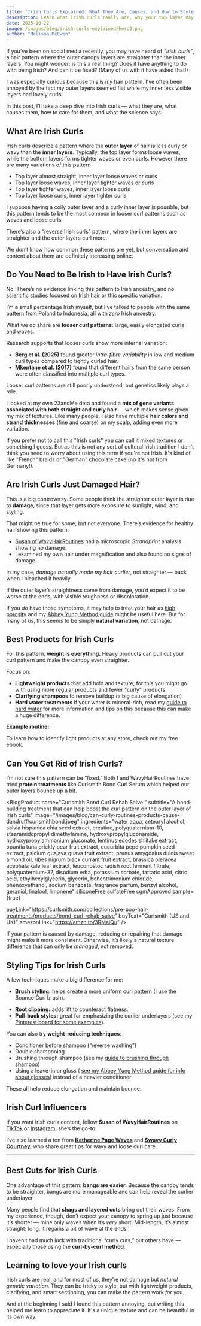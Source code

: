 ```yaml
---
title: 'Irish Curls Explained: What They Are, Causes, and How to Style Them'
description: Learn what Irish curls really are, why your top layer may be straighter than the rest, and how to care for and style this unique hair pattern.
date: 2025-10-22
image: /images/blog/irish-curls-explained/hero2.png
author: "Melissa McEwen"
---
```

If you’ve been on social media recently, you may have heard of *“Irish curls”*, a hair pattern where the outer canopy layers are straighter than the inner layers.
You might wonder: is this a real thing? Does it have anything to do with being Irish? And can it be fixed? (Many of us with it have asked that!) 

I was especially curious because this is *my* hair pattern. I've often been annoyed by the fact my outer layers seemed flat while my inner less visible layers had lovely curls.

In this post, I’ll take a deep dive into Irish curls — what they are, what causes them, how to care for them, and what the science says.

<Affiliate />

<TableOfContents />

## What Are Irish Curls

Irish curls describe a pattern where the **outer layer** of hair is less curly or wavy than the **inner layers**.
Typically, the top layer forms loose waves, while the bottom layers forms tighter waves or even curls. However there are many variations of this pattern
- Top layer almost straight, inner layer loose waves or curls
- Top layer loose waves, inner layer tighter waves or curls
- Top layer tighter waves, inner layer loose curls
- Top layer loose curls, inner layer tighter curls

I suppose having a coily outer layer and a curly inner layer is possible, but this pattern tends to be the most common in looser curl patterns such as waves and loose curls.

<BlogImage
  src="/images/blog/irish-curls-explained/diagram.png"
  alt="Illustration of Irish curls showing outer layer more wavy and inner layer more curly"
  caption="Illustration of Irish curls showing outer layer more wavy and inner layer more curly"
  float="right"
/>

There’s also a “reverse Irish curls” pattern, where the inner layers are straighter and the outer layers curl more.

We don’t know how common these patterns are yet, but conversation and content about them are definitely increasing online.

## Do You Need to Be Irish to Have Irish Curls?

No. There’s no evidence linking this pattern to Irish ancestry, and no scientific studies focused on Irish hair or this specific variation.

I’m a small percentage Irish myself, but I’ve talked to people with the same pattern from Poland to Indonesia, all with *zero* Irish ancestry.

What we do share are **looser curl patterns**: large, easily elongated curls and waves.

Research supports that looser curls show more internal variation:

* **Berg et al. (2025)** found greater *intra-fibre variability* in low and medium curl types compared to tightly curled hair<InlineReference id="87" />.
* **Mkentane et al. (2017)** found that different hairs from the same person were often classified into multiple curl types<InlineReference id="137" />.

Looser curl patterns are still poorly understood, but genetics likely plays a role.

I looked at my own 23andMe data and found a **mix of gene variants associated with both straight and curly hair** — which makes sense given my mix of textures.
Like many people, I also have multiple **hair colors and strand thicknesses** (fine and coarse) on my scalp, adding even more variation.

<BlogImage
  src="/images/blog/irish-curls-explained/genetics.png"
  alt="Collage of 23andMe results showing mix of gene variants associated with both straight and curly hair"
  caption="My 23andme hair genetics results + Irish ancestry"
/>

If you prefer not to call this "Irish curls" you can call it mixed textures or something I guess. But as this is not any sort of cultural Irish tradition I don't think you need to worry about using this term if you're not Irish. It's kind of like "French" braids or "German" chocolate cake (no it's not from Germany!).

## Are Irish Curls Just Damaged Hair?

This is a big controversy. Some people think the straighter outer layer is due to **damage**, since that layer gets more exposure to sunlight, wind, and styling.

<BlogImage
  src="/images/blog/irish-curls-explained/microscope.png"
  alt="Microscopic image of my hair showing no damage"
  caption="Microscopic image of my hair showing no damage"
  float="right"
/>

That might be true for some, but not everyone. There’s evidence for healthy hair showing this pattern:

* [Susan of WavyHairRoutines](https://www.tiktok.com/t/ZP8AGkBmD/) had a microscopic *Strandprint* analysis showing no damage.
* I examined my own hair under magnification and also found no signs of damage.

In my case, *damage actually made my hair curlier*, not straighter — back when I bleached it heavily.

If the outer layer’s straightness came from damage, you’d expect it to be worse at the ends, with visible roughness or discoloration.

If you *do* have those symptoms, it may help to treat your hair as [high porosity](/porosity/high-porosity) and my [Abbey Yung Method guide](/blog/the-abbey-yung-method) might be useful here.
But for many of us, this seems to be simply **natural variation**, not damage.

## Best Products for Irish Curls

For this pattern, **weight is everything.**
Heavy products can pull out your curl pattern and make the canopy even straighter.

Focus on:

* **Lightweight products** that add hold and texture, for this you might go with using more regular products and fewer "curly" products
* **Clarifying shampoos** to remove buildup (a big cause of elongation)
* **Hard water treatments** if your water is mineral-rich, read my [guide to hard water](/blog/curly-hair-hard-water) for more information and tips on this because this can make a huge difference.

**Example routine:**

<BlogProductGrid title="Recommended Products" columns={4}>

<BlogProductCard
  name="Redken Volume Injection Shampoo"
  subtitle="Redken's volumizing line is a great example of a product line that is appropriate for Irish curls"
  image="/images/blog/irish-curls-explained/redken.png"
  amazonLink="https://amzn.to/3J8xrQE"
/>

<BlogProductCard
  name="Biolage Volume Boost Conditioner"
  subtitle="The Biolage Volume boost line is another great choice for Irish curls"
  image="/images/blog/irish-curls-explained/biolage.png"
  amazonLink="https://amzn.to/4qpizOI"
/>

<BlogProductCard
  name="Ouidad Advanced Climate Control Volumizing Foam"
  subtitle="This foam is a great option for lightweight hold and texture that boosts the outer layer of Irish curls"
  image="/images/blog/irish-curls-explained/ouidad.png"
  amazonLink="https://amzn.to/46YddlK"
/>

<BlogProductCard
  name="Pantene Miracle Rescue 10 in 1 Multitasking Leave in Conditioner Spray"
  subtitle="This is my most-recommended leave-in, as it's BOTH lightweight and effective. "
  image="/images/blog/the-abbey-yung-method/21.png"
  amazonLink="https://amzn.to/4nEWXvw"
/>
</BlogProductGrid>

To learn how to identify light products at any store, check out my free ebook.
<NewsletterSignup />

## Can You Get Rid of Irish Curls?

I’m not sure this pattern can be “fixed.” Both I and WavyHairRoutines have tried **protein treatments** like Curlsmith Bond Curl Serum which helped our outer layers bounce up a bit.

<BlogProduct
  name="Curlsmith Bond Curl Rehab Salve "
  subtitle="A bond-building treatment that can help boost the curl pattern on the outer layer of Irish curls"
  image="/images/blog/can-curly-routines-products-cause-dandruff/curlsmithbond.jpeg"
  ingredients="water aqua, cetearyl alcohol, salvia hispanica chia seed extract, creatine, polyquaternium-10, stearamidopropyl dimethylamine, hydroxypropylgluconamide, hydroxypropylammonium gluconate, lentinus edodes shiitake extract, opuntia tuna prickly pear fruit extract, cucurbita pepo pumpkin seed extract, psidium guajava guava fruit extract, prunus amygdalus dulcis sweet almond oil, ribes nigrum black currant fruit extract, brassica oleracea acephala kale leaf extract, leuconostoc radish root ferment filtrate, polyquaternium-37, disodium edta, potassium sorbate, tartaric acid, citric acid, ethylhexylglycerin, glycerin, behentrimonium chloride, phenoxyethanol, sodium benzoate, fragrance parfum, benzyl alcohol, geraniol, linalool, limonene"
  siliconeFree
  sulfateFree
  cgmApproved
  sample={true}

  buyLink="https://curlsmith.com/collections/pre-poo-hair-treatments/products/bond-curl-rehab-salve"
  buyText="Curlsmith (US and UK)"
  amazonLink="https://amzn.to/3RMalQu"
/>

If your pattern is caused by damage, reducing or repairing that damage might make it more consistent.
Otherwise, it’s likely a natural texture difference that can only be *managed*, not removed.

## Styling Tips for Irish Curls

A few techniques make a big difference for me:

* **Brush styling:** helps create a more uniform curl pattern (I use the Bounce Curl brush).

<BlogProduct
  name="Bounce Curl Define EdgeLift Brush"
  subtitle="I use this to help make my outer layer more consistent"
  image="/images/blog/brush-through-shampoo/bouncecurl.jpeg"
  amazonLink="https://amzn.to/4hosZdc"
  buyLink="https://glnk.io/x26q/curlsbot6au"
  buyText="Bounce Curl (CURLSBOT10 for 10% off)"
/>
* **Root clipping:** adds lift to counteract flatness.
* **Pull-back styles:** great for emphasizing the curlier underlayers (see my [Pinterest board for some examples](https://www.pinterest.com/curlsbot/)).

You can also try **weight-reducing techniques**:

* Conditioner before shampoo (“reverse washing”)
* Double shampooing
* Brushing through shampoo (see my [guide to brushing through shampoo](/blog/brush-through-shampoo))
* Using a leave-in or gloss ( [see my Abbey Yung Method guide for info about glosses](/blog/the-abbey-yung-method)) instead of a heavier conditioner

These all help reduce elongation and maintain bounce.
<BlogImage src="/images/blog/irish-curls-explained/wavyhairroutines.png" alt="Wavy Hair Routines" caption="Wavy Hair Routines has great content on Irish curls" float="right" />
## Irish Curl Influencers



If you want Irish curls content, follow **Susan of WavyHairRoutines** on [TikTok](https://www.tiktok.com/@wavyhairroutinesofficial?lang=en) or [Instagram](https://www.instagram.com/wavyhairroutines/), she’s the go-to.


I’ve also learned a ton from **[Katherine Page Waves](https://www.youtube.com/@katherinepagewaves)** and **[Swavy Curly Courtney](https://www.youtube.com/@SwavyCurlyCourtney)**, who share great tips for wavy and loose curl care.


----
## Best Cuts for Irish Curls

One advantage of this pattern: **bangs are easier.**
Because the canopy tends to be straighter, bangs are more manageable and can help reveal the curlier underlayer.

Many people find that **shags and layered cuts** bring out their waves.
From my experience, though, don’t expect your canopy to spring up just because it’s shorter — mine only waves when it’s *very* short.
Mid-length, it’s almost straight; long, it regains a bit of wave at the ends.

<BlogImage src="/images/blog/irish-curls-explained/haircuts.png" alt="Some haircut ideas for Irish curls" caption="Some haircut ideas for Irish curls"  />

I haven’t had much luck with traditional “curly cuts,” but others have — especially those using the **curl-by-curl method**.

## Learning to love your Irish curls

Irish curls are real, and for most of us, they’re not damage but *natural genetic variation*.
They can be tricky to style, but with lightweight products, clarifying, and smart sectioning, you can make the pattern work *for* you.

And at the beginning I said I found this pattern annoying, but writing this helped me learn to appreciate it. It's a unique texture and can be beautiful in its own way.

<AutoReferencesList />
<AuthorBio />

